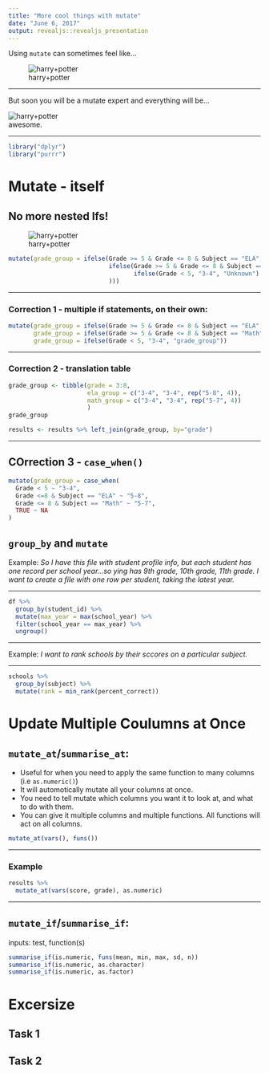 ```yaml
---
title: "More cool things with mutate"
date: "June 6, 2017"
output: revealjs::revealjs_presentation
---
```


Using `mutate` can sometimes feel like...

![harry+potter](https://media1.giphy.com/media/BJmTtZL4hova8/giphy-downsized.gif)  

---

But soon you will be a mutate expert and everything will be...

![harry+potter](https://media4.giphy.com/media/pYCZPDymIVjeo/giphy.gif)  
awesome.

---

```r
library("dplyr")
library("purrr")
```


# Mutate - itself

## No more nested Ifs!

![harry+potter](https://media2.giphy.com/media/hP8xenrzdIhqw/giphy-downsized.gif)  


```r
mutate(grade_group = ifelse(Grade >= 5 & Grade <= 8 & Subject == "ELA", "5-8", 
                            ifelse(Grade >= 5 & Grade <= 8 & Subject == "Math", "5-7", 
                                   ifelse(Grade < 5, "3-4", "Unknown")
                            )))
```

---

### Correction 1 - multiple if statements, on their own:

```r
mutate(grade_group = ifelse(Grade >= 5 & Grade <= 8 & Subject == "ELA", "5-8", NA),
       grade_group = ifelse(Grade >= 5 & Grade <= 8 & Subject == "Math", "5-7", grade_group),
       grade_group = ifelse(Grade < 5, "3-4", "grade_group"))
```

---

### Correction 2 - translation table

```r
grade_group <- tibble(grade = 3:8, 
                      ela_group = c("3-4", "3-4", rep("5-8", 4)), 
                      math_group = c("3-4", "3-4", rep("5-7", 4))
                      )
grade_group
```

```r
results <- results %>% left_join(grade_group, by="grade")
```

---

## COrrection 3 - `case_when()`
```r
mutate(grade_group = case_when(
  Grade < 5 ~ "3-4",
  Grade <=8 & Subject == "ELA" ~ "5-8",
  Grade <= 8 & Subject == "Math" ~ "5-7",
  TRUE ~ NA
)
```




## `group_by` and `mutate`
Example: _So I have this file with student profile info, but each student has one record per school year...so ying has 9th grade, 10th grade, 11th grade. I want to create a file with one row per student, taking the latest year._

---

```r
df %>%
  group_by(student_id) %>% 
  mutate(max_year = max(school_year) %>% 
  filter(school_year == max_year) %>% 
  ungroup()
```

---

Example:
_I want to rank schools by their sccores on a particular subject._

---

```r
schools %>% 
  group_by(subject) %>%
  mutate(rank = min_rank(percent_correct))
```






# Update Multiple Coulumns at Once


## `mutate_at`/`summarise_at`:

- Useful for when you need to apply the same function to many columns (i.e `as.numeric()`)
- It will automotically mutate all your columns at once.
- You need to tell mutate which columns you want it to look at, and what to do with them.
- You can give it multiple columns and multiple functions. All functions will act on all columns.

```r
mutate_at(vars(), funs())
```

---

### Example

```r
results %>%
  mutate_at(vars(score, grade), as.numeric)
```



---

## `mutate_if`/`summarise_if`:

inputs: test, function(s)
```r
summarise_if(is.numeric, funs(mean, min, max, sd, n))
summarise_if(is.numeric, as.character)
summarise_if(is.numeric, as.factor)
```


# Excersize

## Task 1


## Task 2
